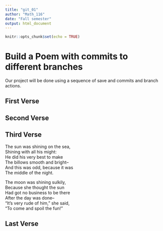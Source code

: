 ```yaml
---
title: "git_01"
author: "Math_116"
date: "Fall semester"
output: html_document
---
```


```r
knitr::opts_chunk$set(echo = TRUE)
```
# Build a Poem with commits to different branches
Our project will be done using a sequence of save and commits and branch actions.
<!-- Do not modify or change any text in "!--" bracketed areas such as this --- these are instructions to
you, if you change any of this the git program will notice it and compromise your git merging strategy !-->

## First Verse 
<!--Put the first five lines of a poem by Lewis Carrol in this section!-->

## Second Verse
<!--Put the first five lines of a poem by Robert Frost here!-->

## Third Verse
<!--Put the first two verses of The Walrus and the Carpenter here!-->
The sun was shining on the sea,  
Shining with all his might:   
He did his very best to make   
The billows smooth and bright--   
And this was odd, because it was   
The middle of the night.   

The moon was shining sulkily,  
Because she thought the sun   
Had got no business to be there   
After the day was done--   
"It's very rude of him," she said,  
"To come and spoil the fun!"

## Last Verse
<!--Put a short poem of your choice 8-20 lines,here!-->
